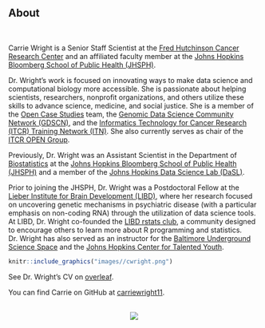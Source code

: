 ###
###
&nbsp;
&nbsp;
&nbsp;
&nbsp;
&nbsp;

## About {.tabset .tabset-fade}
&nbsp;



Carrie Wright is a Senior Staff Scientist at the [Fred Hutchinson Cancer Research Center](https://www.fredhutch.org/) and an affiliated faculty member at the [Johns Hopkins Bloomberg School of Public Health (JHSPH)](https://www.jhsph.edu/).

Dr. Wright's work is focused on innovating ways to make data science and computational biology more accessible. She is passionate about helping scientists, researchers, nonprofit organizations, and others utilize these skills to advance science, medicine, and social justice. She is a member of the [Open Case Studies](https://opencasestudies.github.io/) team, the [Genomic Data Science Community Network (GDSCN)](https://www.gdscn.org/home), and the [Informatics Technology for Cancer Research (ITCR) Training Network (ITN)](https://www.itcrtraining.org/). She also currently serves as chair of the [ITCR OPEN Group](https://www.itcrtraining.org/open).  

Previously, Dr. Wright was an Assistant Scientist in the Department of [Biostatistics](https://www.jhsph.edu/departments/biostatistics/) at the [Johns Hopkins Bloomberg School of Public Health (JHSPH)](https://www.jhsph.edu/) and a member of the [Johns Hopkins Data Science Lab (DaSL)](https://jhudatascience.org/).

Prior to joining the JHSPH, Dr. Wright was a Postdoctoral Fellow at the [Lieber Institute for Brain Development (LIBD)](https://www.libd.org/), where her research focused on uncovering genetic mechanisms in psychiatric disease (with a particular emphasis on non-coding RNA) through the utilization of data science tools. At LIBD, Dr. Wright co-founded the [LIBD rstats club](http://research.libd.org/rstatsclub/), a community designed to encourage others to learn more about R programming and statistics. Dr. Wright has also served as an instructor for the [Baltimore Underground Science Space](http://www.bugssonline.org/) and the [Johns Hopkins Center for Talented Youth](https://cty.jhu.edu/).

```r
knitr::include_graphics("images//cwright.png")
```

See Dr. Wright's CV on [overleaf](https://www.overleaf.com/read/jkhxnxcyctjn).
&nbsp;

You can find Carrie on GitHub at [carriewright11](https://github.com/carriewright11/).


&nbsp;<center>
![](http://ghchart.rshah.org/DA2536/carriewright11.svg){width=500px, }
</center>

&nbsp;
&nbsp;


<script type="text/javascript" id="clustrmaps" src="//cdn.clustrmaps.com/map_v2.js?cl=0e1633&w=300&t=tt&d=mMJdncczrKczeO0j6-ofVvIOdAmrUwpy0FcAIJeCdV0&co=0b4975&cmo=3acc3a&cmn=ff5353&ct=cdd4d9"></script>


<!-- <script type='text/javascript' id='clustrmaps' src='//cdn.clustrmaps.com/map_v2.js?cl=0e1633&w=300&t=n&d=mMJdncczrKczeO0j6-ofVvIOdAmrUwpy0FcAIJeCdV0&co=0b4975&ct=cdd4d9&cmo=3acc3a&cmn=ff5353'></script> -->
